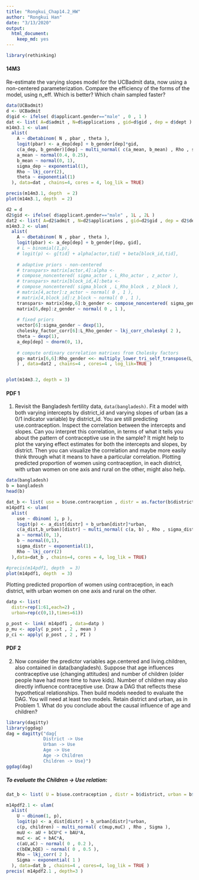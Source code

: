 ```yaml
---
title: "Rongkui_Chap14.2_HW"
author: "Rongkui Han"
date: "3/13/2020"
output: 
  html_document: 
    keep_md: yes
---
```


```r
library(rethinking)
```


#### 14M3    

Re-estimate the varying slopes model for the UCBadmit data, now using a non-centered parameterization. Compare the efficiency of the forms of the model, using n_eff. Which is better? Which chain sampled faster?     

```r
data(UCBadmit)
d <- UCBadmit
d$gid <- ifelse( d$applicant.gender=="male" , 0 , 1 )
dat <- list( A=d$admit , N=d$applications , gid=d$gid , dep = d$dept )
m14m3.1 <- ulam(
  alist(
    A ~ dbetabinom( N , pbar , theta ),
    logit(pbar) <- a_dep[dep] + b_gender[dep]*gid,
    c(a_dep, b_gender)[dep] ~ multi_normal( c(a_mean, b_mean) , Rho , sigma_dep ) ,
    a_mean ~ normal(0.4, 0.25),
    b_mean ~ normal(0, 1),
    sigma_dep ~ exponential(1),
    Rho ~ lkj_corr(2),
    theta ~ exponential(1)
  ), data=dat , chains=4, cores = 4, log_lik = TRUE)

precis(m14m3.1, depth  = 2)
plot(m14m3.1, depth  = 2)
```

```r
d2 = d
d2$gid <- ifelse( d$applicant.gender=="male" , 1L , 2L )
dat2 <- list( A=d2$admit , N=d2$applications , gid=d2$gid , dep = d2$dept )
m14m3.2 <- ulam( 
  alist(
    A ~ dbetabinom( N , pbar , theta ),
    logit(pbar) <- a_dep[dep] + b_gender[dep, gid],
    # L ~ binomial(1,p),
    # logit(p) <- g[tid] + alpha[actor,tid] + beta[block_id,tid],
    
    # adaptive priors - non-centered
    # transpars> matrix[actor,4]:alpha <-
    # compose_noncentered( sigma_actor , L_Rho_actor , z_actor ),
    # transpars> matrix[block_id,4]:beta <-
    # compose_noncentered( sigma_block , L_Rho_block , z_block ),
    # matrix[4,actor]:z_actor ~ normal( 0 , 1 ),
    # matrix[4,block_id]:z_block ~ normal( 0 , 1 ),
    transpars> matrix[dep,6]:b_gender <- compose_noncentered( sigma_gender , L_Rho_gender, z_gender ),
    matrix[6,dep]:z_gender ~ normal( 0 , 1 ),
    
    # fixed priors
    vector[6]:sigma_gender ~ dexp(1),
    cholesky_factor_corr[6]:L_Rho_gender ~ lkj_corr_cholesky( 2 ),
    theta ~ dexp(1),
    a_dep[dep] ~ dnorm(0, 1),
    
    # compute ordinary correlation matrixes from Cholesky factors
    gq> matrix[6,6]:Rho_gender <<- multiply_lower_tri_self_transpose(L_Rho_gender)
    ) , data=dat2 , chains=4 , cores=4 , log_lik=TRUE )


plot(m14m3.2, depth = 3)
```


#### PDF 1      

1. Revisit the Bangladesh fertility data, `data(bangladesh)`. Fit a model with both varying intercepts by district_id and varying slopes of urban (as a 0/1 indicator variable) by district_id. You are still predicting use.contraception. Inspect the correlation between the intercepts and slopes. Can you interpret this correlation, in terms of what it tells you about the pattern of contraceptive use in the sample? It might help to plot the varying effect estimates for both the intercepts and slopes, by district. Then you can visualize the correlation and maybe more easily think through what it means to have a particular correlation. Plotting predicted proportion of women using contraception, in each district, with urban women on one axis and rural on the other, might also help.      


```r
data(bangladesh)
b = bangladesh
head(b)

dat_b <- list( use = b$use.contraception , distr = as.factor(b$district), urban = b$urban )
m14pdf1 <- ulam(
  alist(
    use ~ dbinom( 1, p ),
    logit(p) <- a_dist[distr] + b_urban[distr]*urban,
    c(a_dist,b_urban)[distr] ~ multi_normal( c(a, b) , Rho , sigma_distr),
    a ~ normal(0, 1),
    b ~ normal(0,1),
    sigma_distr ~ exponential(1),
    Rho ~ lkj_corr(2)
  ),data=dat_b , chains=4, cores = 4, log_lik = TRUE)

#precis(m14pdf1, depth  = 3)
plot(m14pdf1, depth  = 3)
```

Plotting predicted proportion of women using contraception, in each district, with urban women on one axis and rural on the other.      

```r
datp <- list(
  distr=rep(1:61,each=2) ,
  urban=rep(c(0,1),times=61))

p_post <- link( m14pdf1 , data=datp )
p_mu <- apply( p_post , 2 , mean )
p_ci <- apply( p_post , 2 , PI )
```


#### PDF 2      

2. Now consider the predictor variables age.centered and living.children, also contained in data(bangladesh). Suppose that age influences contraceptive use (changing attitudes) and number of children (older people have had more time
to have kids). Number of children may also directly influence contraceptive use. Draw a DAG that reflects these hypothetical relationships. Then build models needed to evaluate the DAG. You will need at least two models. Retain district and urban, as in Problem 1. What do you conclude about the causal influence of age and children?     

```r
library(dagitty)
library(ggdag)
dag = dagitty("dag{ 
              District -> Use 
              Urban -> Use
              Age -> Use
              Age -> Children
              Children -> Use}")
ggdag(dag)
```
##### To evaluate the Children -> Use relation:   

```r

dat_b <- list( U = b$use.contraception , distr = b$district, urban = b$urban , A = b$age.centered, C = b$living.children)

m14pdf2.1 <- ulam(
  alist(
    U ~ dbinom(1, p),
    logit(p) <- a_dist[distr] + b_urban[distr]*urban,
    c(p, children) ~ multi_normal( c(mup,muC) , Rho , Sigma ),
    muU <- aU + bCU*C + bAU*A,
    muC <- aC + bAC*A,
    c(aU,aC) ~ normal( 0 , 0.2 ),
    c(bEW,bQE) ~ normal( 0 , 0.5 ),
    Rho ~ lkj_corr( 2 ),
    Sigma ~ exponential( 1 )
  ), data=dat_b , chains=4 , cores=4, log_lik = TRUE )
precis( m14pdf2.1 , depth=3 )

```

